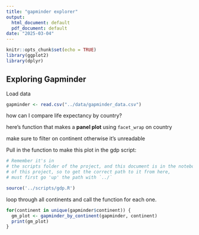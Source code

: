 ```yaml
---
title: "gapminder explorer"
output:
  html_document: default
  pdf_document: default
date: "2025-03-04"
---
```


```r
knitr::opts_chunk$set(echo = TRUE)
library(ggplot2)
library(dplyr)
```

## Exploring Gapminder

Load data

```r
gapminder <- read.csv("../data/gapminder_data.csv")

```


how can I compare life expectancy by country?

here's function that makes a **panel plot** using `facet_wrap` on country

make sure to filter on continent otherwise it's unreadable

Pull in the function to make this plot in the gdp script:


```r
# Remember it's in
# the scripts folder of the project, and this document is in the notebooks folder
# of this project, so to get the correct path to it from here, 
# must first go 'up' the path with `../`

source('../scripts/gdp.R')

```

loop through all continents and call the function for each one. 


```r
for(continent in unique(gapminder$continent)) {
  gm_plot <- gapminder_by_continent(gapminder, continent)
  print(gm_plot)
}
```
